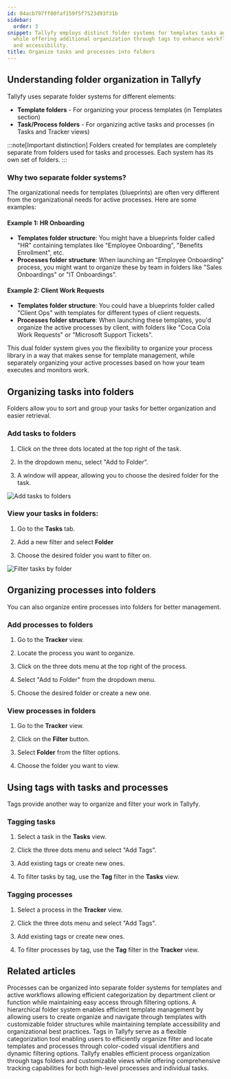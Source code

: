 ```yaml
---
id: 04acb797ff00faf159f5f7523d93f31b
sidebar:
  order: 3
snippet: Tallyfy employs distinct folder systems for templates tasks and processes
  while offering additional organization through tags to enhance workflow management
  and accessibility.
title: Organize tasks and processes into folders
---
```


## Understanding folder organization in Tallyfy

Tallyfy uses separate folder systems for different elements:

- **Template folders** - For organizing your process templates (in Templates section)
- **Task/Process folders** - For organizing active tasks and processes (in Tasks and Tracker views)

:::note[Important distinction]
Folders created for templates are completely separate from folders used for tasks and processes. Each system has its own set of folders.
:::

### Why two separate folder systems?

The organizational needs for templates (blueprints) are often very different from the organizational needs for active processes. Here are some examples:

#### Example 1: HR Onboarding
- **Templates folder structure**: You might have a blueprints folder called "HR" containing templates like "Employee Onboarding", "Benefits Enrollment", etc.
- **Processes folder structure**: When launching an "Employee Onboarding" process, you might want to organize these by team in folders like "Sales Onboardings" or "IT Onboardings".

#### Example 2: Client Work Requests
- **Templates folder structure**: You could have a blueprints folder called "Client Ops" with templates for different types of client requests.
- **Processes folder structure**: When launching these templates, you'd organize the active processes by client, with folders like "Coca Cola Work Requests" or "Microsoft Support Tickets".

This dual folder system gives you the flexibility to organize your process library in a way that makes sense for template management, while separately organizing your active processes based on how your team executes and monitors work.

## Organizing tasks into folders

Folders allow you to sort and group your tasks for better organization and easier retrieval.

### Add tasks to folders

1. Click on the three dots located at the top right of the task.

2. In the dropdown menu, select "Add to Folder".

3. A window will appear, allowing you to choose the desired folder for the task.

![Add tasks to folders](https://screenshots.tallyfy.com/tallyfy%2Fpro%2Fdesktop-light-add-task-to-folder.png)

### View your tasks in folders:

1. Go to the **Tasks** tab.

2. Add a new filter and select **Folder**

3. Choose the desired folder you want to filter on.

![Filter tasks by folder](https://screenshots.tallyfy.com/tallyfy/pro/desktop-light-filter-task-process.png)

## Organizing processes into folders

You can also organize entire processes into folders for better management.

### Add processes to folders

1. Go to the **Tracker** view.

2. Locate the process you want to organize.

3. Click on the three dots menu at the top right of the process.

4. Select "Add to Folder" from the dropdown menu.

5. Choose the desired folder or create a new one.

### View processes in folders

1. Go to the **Tracker** view.

2. Click on the **Filter** button.

3. Select **Folder** from the filter options.

4. Choose the folder you want to view.

## Using tags with tasks and processes

Tags provide another way to organize and filter your work in Tallyfy.

### Tagging tasks

1. Select a task in the **Tasks** view.

2. Click the three dots menu and select "Add Tags".

3. Add existing tags or create new ones.

4. To filter tasks by tag, use the **Tag** filter in the **Tasks** view.

### Tagging processes

1. Select a process in the **Tracker** view.

2. Click the three dots menu and select "Add Tags".

3. Add existing tags or create new ones.

4. To filter processes by tag, use the **Tag** filter in the **Tracker** view.


## Related articles
<CardGrid>
<LinkTitleCard header="<b>Organize Processes > Organize processes into folders</b>" href="/products/pro/tracking-and-tasks/tracker-view/organize-processes/how-can-i-add-tasks-to-folders-in-tallyfy/" > Processes can be organized into separate folder systems for templates and active workflows allowing efficient categorization by department client or function while maintaining easy access through filtering options. </LinkTitleCard>
<LinkTitleCard header="<b>Templates > Organize templates into folders</b>" href="/products/pro/documenting/templates/organize-templates-into-folders/" > A hierarchical folder system enables efficient template management by allowing users to create organize and navigate through templates with customizable folder structures while maintaining template accessibility and organizational best practices. </LinkTitleCard>
<LinkTitleCard header="<b>Templates > Tags</b>" href="/products/pro/documenting/templates/how-to-manage-templates-and-processes-with-tags/" > Tags in Tallyfy serve as a flexible categorization tool enabling users to efficiently organize filter and locate templates and processes through color-coded visual identifiers and dynamic filtering options. </LinkTitleCard>
<LinkTitleCard header="<b>Tracker View > Organize processes</b>" href="/products/pro/tracking-and-tasks/tracker-view/organize-processes/" > Tallyfy enables efficient process organization through tags folders and customizable views while offering comprehensive tracking capabilities for both high-level processes and individual tasks. </LinkTitleCard>
</CardGrid>